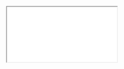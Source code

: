 
<Meta title="Module 1: Foundations/Section 1: Atoms/Logo/Requirements" />

<style>{`
  /* IMPORTANT to get iframes full-screening */
  html { overflow: hidden; }
  .sbdocs { padding: 0; }
  .sbdocs-content { width: calc(100%-2px); max-width: unset;}
`}</style>

<iframe
  src={'http://uxdesign.fmr.com/users/Bethany_Clark/Leap/SmallChange/Web/published-assets/m1-atom-logo.pdf'}
  style={{ width: '100%', height: '100vh' }}
></iframe>
